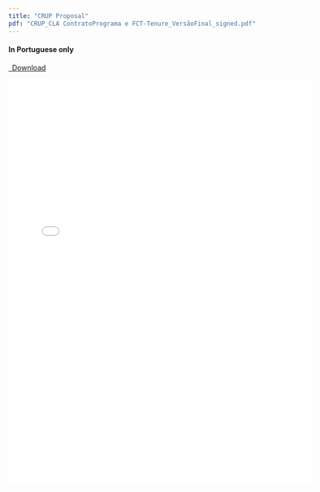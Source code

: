 ```yaml
---
title: "CRUP Proposal"
pdf: "CRUP_CLA ContratoPrograma e FCT-Tenure_VersãoFinal_signed.pdf"
---
```


#### In Portuguese only

```{=html}
<p class="text-left">
  <a class="btn btn-primary btn-lg doc-download" href="CRUP_CLA ContratoPrograma e FCT-Tenure_VersãoFinal_signed.pdf" target="_blank">
    <i class="fa-solid fa-file-arrow-down"></i>&ensp;Download
  </a>
</p>

<div class="embed-container">
  <iframe src="CRUP_CLA ContratoPrograma e FCT-Tenure_VersãoFinal_signed.pdf" style="border: 0.5px" width="600" height="800"></iframe>
</div>
```

